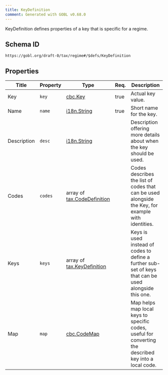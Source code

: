 ```yaml
---
title: KeyDefinition
comment: Generated with GOBL v0.68.0
---
```


KeyDefinition defines properties of a key that is specific for a regime.

## Schema ID

`https://gobl.org/draft-0/tax/regime#/$defs/KeyDefinition`

## Properties

| Title       | Property | Type                                                        | Req. | Description                                                                                            |
|-------------|----------|-------------------------------------------------------------|------|--------------------------------------------------------------------------------------------------------|
| Key         | `key`    | [cbc.Key](/draft-0/cbc/key)                                 | true | Actual key value.                                                                                      |
| Name        | `name`   | [i18n.String](/draft-0/i18n/string)                         | true | Short name for the key.                                                                                |
| Description | `desc`   | [i18n.String](/draft-0/i18n/string)                         |      | Description offering more details about when the key should be used.                                   |
| Codes       | `codes`  | array of [tax.CodeDefinition](/draft-0/tax/code_definition) |      | Codes describes the list of codes that can be used alongside the Key, for example with identities.     |
| Keys        | `keys`   | array of [tax.KeyDefinition](/draft-0/tax/key_definition)   |      | Keys is used instead of codes to define a further sub-set of keys that can be used alongside this one. |
| Map         | `map`    | [cbc.CodeMap](/draft-0/cbc/code_map)                        |      | Map helps map local keys to specific codes, useful for converting the described key into a local code. |

